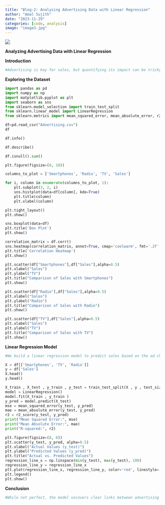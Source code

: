 ```yaml
---
title: "Blog-2: Analyzing Advertising Data with Linear Regression"
author: "Amal Sujith"
date: "2023-11-29"
categories: [code, analysis]
image: "image3.jpg"
---
```


![](thumbnail.jpg)

**Analyzing Advertising Data with Linear Regression**



**Introduction**
```python
#Advertising is key for sales, but quantifying its impact can be tricky. In this post, we'll use Python to explore an advertising dataset, visualize relationships, and build a model to predict sales based on ad spending.
```

**Exploring the Dataset**
```python
import pandas as pd
import numpy as np
import matplotlib.pyplot as plt
import seaborn as sns
from sklearn.model_selection import train_test_split
from sklearn.linear_model import LinearRegression
from sklearn.metrics import mean_squared_error, mean_absolute_error, r2_score

df=pd.read_csv("Advertising.csv")
df
```

```python

df.info()
```
```python
df.describe()
```
```python
df.isnull().sum()
```
```python
plt.figure(figsize=(8, 10))

columns_to_plot = ['Smartphones', 'Radio', 'TV', 'Sales']

for i, column in enumerate(columns_to_plot, 1):
    plt.subplot(3, 2, i)
    sns.histplot(data=df[column], kde=True)
    plt.title(column)
    plt.xlabel(column)

plt.tight_layout()
plt.show() 
```
```python
sns.boxplot(data=df)
plt.title('Box Plot')
plt.show()
```
```python
correlation_matrix = df.corr()
sns.heatmap(correlation_matrix, annot=True, cmap='coolwarm', fmt='.2f', linewidths=0.5)
plt.title('Correlation Heatmap')
plt.show()
```
```python
plt.scatter(df["Smartphones"],df["Sales"],alpha=0.5)
plt.xlabel("Sales")
plt.ylabel("TV")
plt.title("Comparison of Sales with Smartphones")
plt.show()
```
```python
plt.scatter(df["Radio"],df["Sales"],alpha=0.5)
plt.xlabel("Sales")
plt.ylabel("Radio")
plt.title("Comparison of Sales with Radio")
plt.show()
```
```python
plt.scatter(df["TV"],df["Sales"],alpha=0.5)
plt.xlabel("Sales")
plt.ylabel("TV")
plt.title("Comparison of Sales with TV")
plt.show()
```

**Linear Regression Model**
```python
#We build a linear regression model to predict sales based on the ad channels. After splitting the data into training and test sets, we fit and evaluate the model.It achieves decent performance in predicting sales numbers based on new ad input data. Checking the actuals vs predictions shows the relationship and where the model.
```

```python
X = df[['Smartphones', 'TV', 'Radio']]
y = df['Sales']
X.head()
y.head()
```
```python
X_train , X_test , y_train , y_test = train_test_split(X , y , test_size=0.2 , random_state=100)
model = LinearRegression()
model.fit(X_train , y_train )
y_pred = model.predict(X_test)
mse = mean_squared_error(y_test, y_pred)
mae = mean_absolute_error(y_test, y_pred)
r2 = r2_score(y_test, y_pred)
print("Mean Squared Error:", mse)
print("Mean Absolute Error:", mae)
print("R-squared:", r2)
```
```python
plt.figure(figsize=(8, 6))
plt.scatter(y_test, y_pred, alpha=0.5)
plt.xlabel("Actual Values (y_test)")
plt.ylabel("Predicted Values (y_pred)")
plt.title("Actual vs. Predicted Values")
regression_line_x = np.linspace(min(y_test), max(y_test), 100)
regression_line_y = regression_line_x
plt.plot(regression_line_x, regression_line_y, color='red', linestyle='--', label="Regression Line")
plt.legend()
plt.show()
```
**Conclusion**
```python

#While not perfect, the model uncovers clear links between advertising dollars and sales response. This enables data-driven decisions about marketing mix and budget allocation. There are many opportunities to improve the model with techniques like regularization and interactions. But it's a solid starting point to quantify advertising's impact.
```
